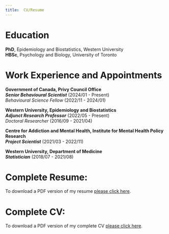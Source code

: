 ```yaml
---
title:  CV/Resume
---
```



# Education
**PhD**, Epidemiology and Biostatistics, Western University\
**HBSc**, Psychology and Biology, University of Toronto


# Work Experience and Appointments

**Government of Canada, Privy Council Office**<br>
**_Senior Behavioural Scientist_** (2024/01 - Present)<br>
*Behavioural Science Fellow* (2022/11 - 2024/01) <br>

**Western University, Epidemiology and Biostatistics**<br>
**_Adjunct Research Professor_** (2022/05 - Present) <br>
*Doctoral Researcher* (2016/09 - 2021/04) <br>

**Centre for Addiction and Mental Health, Institute for Mental Health Policy Research**<br>
**_Project Scientist_** (2021/03 - 2022/11) <br>

**Western University, Department of Medicine**<br>
**_Statistician_** (2018/07 - 2021/08) <br>




# Complete Resume:

To download a PDF version of my resume <a href="/files/Klajdi_Puka_Resume.pdf" target="_blank"> please click here</a>. 


# Complete CV:

To download a PDF version of my complete CV <a href="/files/Klajdi_Puka_CV.pdf" target="_blank"> please click here</a>. 


